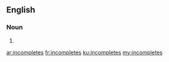 ==English==

===Noun===
{{head|en}}

# {{plural of|incomplete}}

[[ar:incompletes]]
[[fr:incompletes]]
[[ku:incompletes]]
[[my:incompletes]]